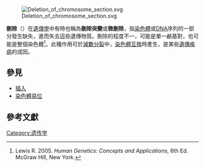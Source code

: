 [[File:Deletion_of_chromosome_section.svg|thumb]]

'''刪除'''（{{lang-en|Deletion}}）在[[遺傳學|遺傳學]]中有時也稱為'''刪除突變'''或'''微刪除'''，指[[染色體|染色體]]或[[DNA|DNA]]序列的一部分發生缺失，進而失去這些遺傳物質。刪除的程度不一，可能是單一鹼基對，也可能是整個染色體<ref name="Lewis">Lewis R.  2005.  ''Human Genetics: Concepts and Applications'', 6th Ed.  McGraw Hill, New York.</ref>。此種作用可於[[減數分裂|減數分裂]]中，[[染色體互換|染色體互換]]時產生，是某些[[遺傳疾病|遺傳疾病]]的成因。

==參見==
*[[插入_(遺傳學)|插入]]
*[[染色體易位|染色體易位]]

== 參考文獻 ==
{{reflist}}

{{突变}}
{{染色体异常}}
[[Category:遗传学|Category:遗传学]]